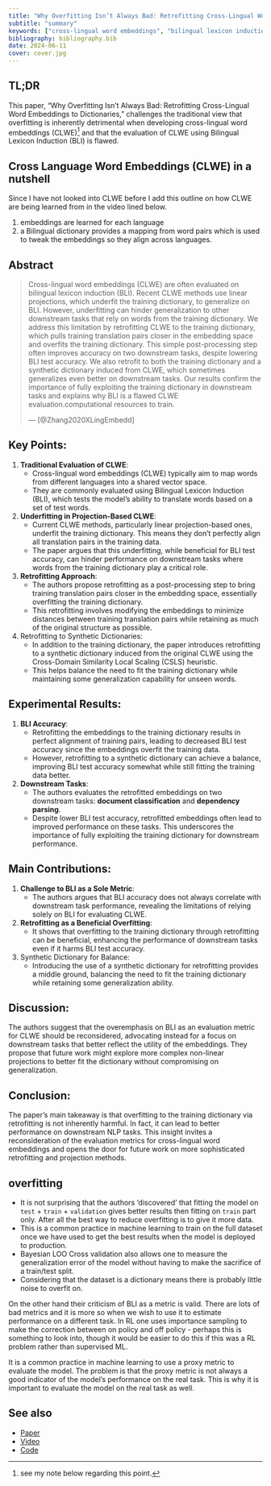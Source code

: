 ```yaml
---
title: "Why Overfitting Isn’t Always Bad: Retrofitting Cross-Lingual Word Embeddings to Dictionaries"
subtitle: "summary"
keywords: ["cross-lingual word embeddings", "bilingual lexicon induction", "retrofitting"]
bibliography: bibliography.bib
date: 2024-06-11
cover: cover.jpg
---
```


## TL;DR

This paper, "Why Overfitting Isn’t Always Bad: Retrofitting Cross-Lingual Word Embeddings to Dictionaries," challenges the traditional view that overfitting is inherently detrimental when developing cross-lingual word embeddings (CLWE)[^1] and that the evaluation of CLWE using Bilingual Lexicon Induction (BLI) is flawed.

[^1]: see my note below regarding this point.

::: callout-tip
## Cross Language Word Embeddings (CLWE) in a nutshell

Since I have not looked into CLWE before I add this outline on how CLWE are being learned from in the video lined below.

1.  embeddings are learned for each language
2.  a Bilingual dictionary provides a mapping from word pairs which is used to tweak the embeddings so they align across languages.
:::

## Abstract

> Cross-lingual word embeddings (CLWE) are often evaluated on bilingual lexicon induction (BLI). Recent CLWE methods use linear projections, which underfit the training dictionary, to generalize on BLI. However, underfitting can hinder generalization to other downstream tasks that rely on words from the training dictionary. We address this limitation by retrofitting CLWE to the training dictionary, which pulls training translation pairs closer in the embedding space and overfits the training dictionary. This simple post-processing step often improves accuracy on two downstream tasks, despite lowering BLI test accuracy. We also retrofit to both the training dictionary and a synthetic dictionary induced from CLWE, which sometimes generalizes even better on downstream tasks. Our results confirm the importance of fully exploiting the training dictionary in downstream tasks and explains why BLI is a flawed CLWE evaluation.computational resources to train.
>
> --- [@Zhang2020XLingEmbedd]

## Key Points:

1.  **Traditional Evaluation of CLWE**:
    -   Cross-lingual word embeddings (CLWE) typically aim to map words from different languages into a shared vector space.
    -   They are commonly evaluated using Bilingual Lexicon Induction (BLI), which tests the model's ability to translate words based on a set of test words.
2.  **Underfitting in Projection-Based CLWE**:
    -   Current CLWE methods, particularly linear projection-based ones, underfit the training dictionary. This means they don't perfectly align all translation pairs in the training data.
    -   The paper argues that this underfitting, while beneficial for BLI test accuracy, can hinder performance on downstream tasks where words from the training dictionary play a critical role.
3.  **Retrofitting Approach**:
    -   The authors propose retrofitting as a post-processing step to bring training translation pairs closer in the embedding space, essentially overfitting the training dictionary.
    -   This retrofitting involves modifying the embeddings to minimize distances between training translation pairs while retaining as much of the original structure as possible.
4.  Retrofitting to Synthetic Dictionaries:
    -   In addition to the training dictionary, the paper introduces retrofitting to a synthetic dictionary induced from the original CLWE using the Cross-Domain Similarity Local Scaling (CSLS) heuristic.
    -   This helps balance the need to fit the training dictionary while maintaining some generalization capability for unseen words.

## Experimental Results:

1.  **BLI Accuracy**:
    -   Retrofitting the embeddings to the training dictionary results in perfect alignment of training pairs, leading to decreased BLI test accuracy since the embeddings overfit the training data.
    -   However, retrofitting to a synthetic dictionary can achieve a balance, improving BLI test accuracy somewhat while still fitting the training data better.
2.  **Downstream Tasks**:
    -   The authors evaluates the retrofitted embeddings on two downstream tasks: **document classification** and **dependency parsing**.
    -   Despite lower BLI test accuracy, retrofitted embeddings often lead to improved performance on these tasks. This underscores the importance of fully exploiting the training dictionary for downstream performance.

## Main Contributions:

1.  **Challenge to BLI as a Sole Metric**:
    -   The authors argues that BLI accuracy does not always correlate with downstream task performance, revealing the limitations of relying solely on BLI for evaluating CLWE.
2.  **Retrofitting as a Beneficial Overfitting**:
    -   It shows that overfitting to the training dictionary through retrofitting can be beneficial, enhancing the performance of downstream tasks even if it harms BLI test accuracy.
3.  Synthetic Dictionary for Balance:
    -   Introducing the use of a synthetic dictionary for retrofitting provides a middle ground, balancing the need to fit the training dictionary while retaining some generalization ability.

## Discussion:

The authors suggest that the overemphasis on BLI as an evaluation metric for CLWE should be reconsidered, advocating instead for a focus on downstream tasks that better reflect the utility of the embeddings. They propose that future work might explore more complex non-linear projections to better fit the dictionary without compromising on generalization.

## Conclusion:

The paper's main takeaway is that overfitting to the training dictionary via retrofitting is not inherently harmful. In fact, it can lead to better performance on downstream NLP tasks. This insight invites a reconsideration of the evaluation metrics for cross-lingual word embeddings and opens the door for future work on more sophisticated retrofitting and projection methods.

::: callout-note
## overfitting

-   It is not surprising that the authors 'discovered' that fitting the model on `test` + `train` + `validation` gives better results then fitting on `train` part only. After all the best way to reduce overfitting is to give it more data.
-   This is a common practice in machine learning to train on the full dataset once we have used to get the best results when the model is deployed to production.
-   Bayesian LOO Cross validation also allows one to measure the generalization error of the model without having to make the sacrifice of a train/test split.
-   Considering that the dataset is a dictionary means there is probably little noise to overfit on.

On the other hand their criticism of BLI as a metric is valid. There are lots of bad metrics and it is more so when we wish to use it to estimate performance on a different task. In RL one uses importance sampling to make the correction between on policy and off policy - perhaps this is something to look into, though it would be easier to do this if this was a RL problem rather than supervised ML.

It is a common practice in machine learning to use a proxy metric to evaluate the model. The problem is that the proxy metric is not always a good indicator of the model's performance on the real task. This is why it is important to evaluate the model on the real task as well.
:::

## See also

-   [Paper](http://users.umiacs.umd.edu/~jbg/docs/2020_acl_refine.pdf)
-   [Video](https://www.youtube.com/watch?v=yVN47wGkCko)
-   [Code](https://github.com/zhangmozhi/retrofit_clwe)